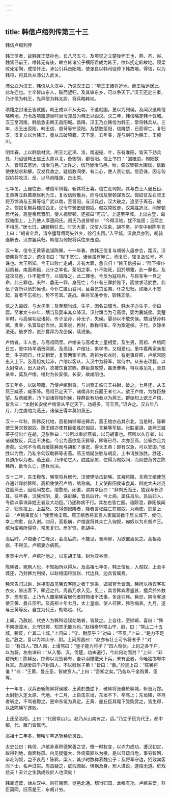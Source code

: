 ```yaml
---
---
---
```

title: 韩信卢绾列传第三十三
---

韩信卢绾列传

韩王信者，故韩襄王孽孙也，长八尺五寸。及项梁之立楚後怀王也，燕、齐、赵、魏皆已前王，唯韩无有後，故立韩诸公子横阳君成为韩王，欲以抚定韩故地。项梁败死定陶，成饹怀王。沛公引兵击阳城，使张良以韩司徒降下韩故地，得信，以为韩将，将其兵从沛公入武关。

沛公立为汉王，韩信从入汉中，乃说汉王曰：“项王王诸将近地，而王独远居此，此左迁也。士卒皆山东人，跂而望归，及其锋东乡，可以争天下。”汉王还定三秦，乃许信为韩王，先拜信为韩太尉，将兵略韩地。

项籍之封诸王皆就国，韩王成以不从无功，不遣就国，更以为列侯。及闻汉遣韩信略韩地，乃令故项籍游吴时吴令郑昌为韩王以距汉。汉二年，韩信略定韩十馀城。汉王至河南，韩信急击韩王昌阳城。昌降，汉王乃立韩信为韩王，常将韩兵从。三年，汉王出荥阳，韩王信、周苛等守荥阳。及楚败荥阳，信降楚，已而得亡，复归汉，汉复立以为韩王，竟从击破项籍，天下定。五年春，遂与剖符为韩王，王颍川。

明年春，上以韩信材武，所王北近巩、洛，南迫宛、叶，东有淮阳，皆天下劲兵处，乃诏徙韩王信王太原以北，备御胡，都晋阳。信上书曰：“国被边，匈奴数入，晋阳去塞远，请治马邑。”上许之，信乃徙治马邑。秋，匈奴冒顿大围信，信数使使胡求和解。汉发兵救之，疑信数间使，有二心，使人责让信。信恐诛，因与匈奴约共攻汉，反，以马邑降胡，击太原。

七年冬，上自往击，破信军铜鞮，斩其将王喜。信亡走匈奴。其与白土人曼丘臣、王黄等立赵苗裔赵利为王，复收信败散兵，而与信及冒顿谋攻汉。匈奴仗左右贤王将万馀骑与王黄等屯广武以南，至晋阳，与汉兵战，汉大破之，追至于离石，破之。匈奴复聚兵楼烦西北，汉令车骑击破匈奴。匈奴常败走，汉乘胜追北，闻冒顿居代谷，高皇帝居晋阳，使人视冒顿，还报曰“可击”。上遂至平城。上出白登，匈奴骑围上，上乃使人厚遗阏氏。阏氏乃说冒顿曰：“今得汉地，犹不能居；且两主不相戹。”居七日，胡骑稍引去。时天大雾，汉使人往来，胡不觉。护军中尉陈平言上曰：“胡者全兵，请令彊弩傅两矢外乡，徐行出围。”入平城，汉救兵亦到，胡骑遂解去。汉亦罢兵归。韩信为匈奴将兵往来击边。

汉十年，信令王黄等说误陈豨。十一年春，故韩王信复与胡骑入居参合，距汉。汉使柴将军击之，遗信书曰：“陛下宽仁，诸侯虽有畔亡，而复归，辄复故位号，不诛也。大王所知。今王以败亡走胡，非有大罪，急自归！”韩王信报曰：“陛下擢仆起闾巷，南面称孤，此仆之幸也。荥阳之事，仆不能死，囚於项籍，此一罪也。及寇攻马邑，仆不能坚守，以城降之，此二罪也。今反为寇将兵，与将军争一旦之命，此三罪也。夫种、蠡无一罪，身死亡；今仆有三罪於陛下，而欲求活於世，此伍子胥所以偾於吴也。今仆亡匿山谷间，旦暮乞贷蛮夷，仆之思归，如痿人不忘起，盲者不忘视也，势不可耳。”遂战。柴将军屠参合，斩韩王信。

信之入匈奴，与太子俱；及至穨当城，生子，因名曰穨当。韩太子亦生子，命曰婴。至孝文十四年，穨当及婴率其众降汉。汉封穨当为弓高侯，婴为襄城侯。吴楚军时，弓高侯功冠诸将。传子至孙，孙无子，失侯。婴孙以不敬失侯。穨当孽孙韩嫣，贵幸，名富显於当世。其弟说，再封，数称将军，卒为案道侯。子代，岁馀坐法死。後岁馀，说孙曾拜为龙嵒侯，续说後。

卢绾者，丰人也，与高祖同里。卢绾亲与高祖太上皇相爱，及生男，高祖、卢绾同日生，里中持羊酒贺两家。及高祖、卢绾壮，俱学书，又相爱也。里中嘉两家亲相爱，生子同日，壮又相爱，复贺两家羊酒。高祖为布衣时，有吏事辟匿，卢绾常随出入上下。及高祖初起沛，卢绾以客从，入汉中为将军，常侍中。从东击项籍，以太尉常从，出入卧内，衣被饮食赏赐，群臣莫敢望，虽萧曹等，特以事见礼，至其亲幸，莫及卢绾。绾封为长安侯。长安，故咸阳也。

汉五年冬，以破项籍，乃使卢绾别将，与刘贾击临江王共尉，破之。七月还，从击燕王臧荼，臧荼降。高祖已定天下，诸侯非刘氏而王者七人。欲王卢绾，为群臣觖望。及虏臧荼，乃下诏诸将相列侯，择群臣有功者以为燕王。群臣知上欲王卢绾，皆言曰：“太尉长安侯卢绾常从平定天下，功最多，可王燕。”诏许之。汉五年八月，乃立虏绾为燕王。诸侯王得幸莫如燕王。

汉十一年秋，陈豨反代地，高祖如邯郸击豨兵，燕王绾亦击其东北。当是时，陈豨使王黄求救匈奴。燕王绾亦使其臣张胜於匈奴，言豨等军破。张胜至胡，故燕王臧茶子衍出亡在胡，见张胜曰：“公所以重於燕者，以习胡事也。燕所以久存者，以诸侯数反，兵连不决也。今公为燕欲急灭豨等，豨等已尽，次亦至燕，公等亦且为虏矣。公何不令燕且缓陈豨而与胡和？事宽，得长王燕；即有汉急，可以安国。”张胜以为然，乃私令匈奴助豨等击燕。燕王绾疑张胜与胡反，上书请族张胜。胜还，具道所以为者。燕王寤，乃诈论它人，脱胜家属，使得为匈奴间，而阴使范齐之陈豨所，欲令久亡，连兵勿决。

汉十二年，东击黥布，豨常将兵居代，汉使樊哙击斩豨。其裨将降，言燕王绾使范齐通计谋於豨所。高祖使使召卢绾，绾称病。上又使辟阳侯审食其、御史大夫赵尧往迎燕王，因验问左右。绾愈恐，闭匿，谓其幸臣曰：“非刘氏而王，独我与长沙耳。往年春，汉族淮阴，夏，诛彭越，皆吕后计。今上病，属任吕后。吕后妇人，专欲以事诛异姓王者及大功臣。”乃遂称病不行。其左右皆亡匿。语颇泄，辟阳侯闻之，归具报上，上益怒。又得匈奴降者，降者言张胜亡在匈奴，为燕使。於是上曰：“卢绾果反矣！”使樊哙击燕。燕王绾悉将其宫人家属骑数千居长城下，侯伺，幸上病愈，自入谢。四月，高祖崩，卢绾遂将其众亡入匈奴，匈奴以为东胡卢王。绾为蛮夷所侵夺，常思复归。居岁馀，死胡中。

高后时，卢绾妻子亡降汉，会高后病，不能见，舍燕邸，为欲置酒见之。高祖竟崩，不得见。卢绾妻亦病死。

孝景中六年，卢绾孙他之，以东胡王降，封为亚谷侯。

陈豨者，宛朐人也，不知始所以得从。及高祖七年冬，韩王信反，入匈奴，上至平城还，乃封豨为列侯，以赵相国将监赵、代边兵，边兵皆属焉。

豨常告归过赵，赵相周昌见豨宾客随之者千馀乘，邯郸官舍皆满。豨所以待宾客布衣交，皆出客下。豨还之代，周昌乃求入见。见上，具言豨宾客盛甚，擅兵於外数岁，恐有变。上乃令人覆案豨客居代者财物诸不法事，多连引豨。豨恐，阴令客通使王黄、曼丘臣所。及高祖十年七月，太上皇崩，使人召豨，豨称病甚。九月，遂与王黄等反，自立为代王，劫略赵、代。

上闻，乃赦赵、代吏人为豨所诖误劫略者，皆赦之。上自往，至邯郸，喜曰：“豨不南据漳水，北守邯郸，知其无能为也。”赵相奏斩常山守、尉，曰：“常山二十五城，豨反，亡其二十城。”上问曰：“守、尉反乎？”对曰：“不反。”上曰：“是力不足也。”赦之，复以为常山守、尉。上问周昌曰：“赵亦有壮士可令将者乎？”对曰：“有四人。”四人谒，上谩骂曰：“竖子能为将乎？”四人惭伏。上封之各千户，以为将。左右谏曰：“从入蜀、汉，伐楚，功未遍行，今此何功而封？”上曰：“非若所知！陈豨反，邯郸以北皆豨有，吾以羽檄徵天下兵，未有至者，今唯独邯郸中兵耳。吾胡爱四千户封四人，不以慰赵子弟！”皆曰：“善。”於是上曰：“陈豨将谁？”曰：“王黄、曼丘臣，皆故贾人。”上曰：“吾知之矣。”乃各以千金购黄、臣等。

十一年冬，汉兵击斩陈豨将侯敞、王黄於曲逆下，破豨将张春於聊城，斩首万馀。太尉勃入定太原、代地。十二月，上自击东垣，东垣不下，卒骂上；东垣降，卒骂者斩之，不骂者黥之。更命东垣为真定。王黄、曼丘臣其麾下受购赏之，皆生得，以故陈豨军遂败。

上还至洛阳。上曰：“代居常山北，赵乃从山南有之，远。”乃立子恆为代王，都中都，代、雁门皆属代。

高祖十二年冬，樊哙军卒追斩豨於灵丘。

太史公曰：韩信、卢绾非素积德累善之世，徼一时权变，以诈力成功，遭汉初定，故得列地，南面称孤。内见疑彊大，外倚蛮貊以为援，是以日疏自危，事穷智困，卒赴匈奴，岂不哀哉！陈豨，梁人，其少时数称慕魏公子；及将军守边，招致宾客而下士，名声过实。周昌疑之，疵瑕颇起，惧祸及身，邪人进说，遂陷无道。於戏悲夫！夫计之生孰成败於人也深矣！

韩襄遗孽，始从汉中。剖符南面，徙邑北通。穨当归国，龙雒有功。卢绾亲爱，群臣莫同。旧燕是王，东胡计穷。

